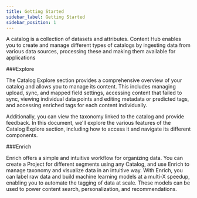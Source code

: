 ```yaml
---
title: Getting Started
sidebar_label: Getting Started
sidebar_position: 1
---
```




<head>
  <title></title>
  <meta
    name="description"
    content=""
  />
</head>
A catalog is a collection of datasets and attributes. Content Hub enables you to create and manage different types of catalogs by ingesting data from various data sources, processing these and making them available for applications

###Explore

The Catalog Explore section provides a comprehensive overview of your catalog and allows you to manage its content. This includes managing upload, sync, and mapped field settings, accessing content that failed to sync, viewing individual data points and editing metadata or predicted tags, and accessing enriched tags for each content individually.

Additionally, you can view the taxonomy linked to the catalog and provide feedback. In this document, we'll explore the various features of the Catalog Explore section, including how to access it and navigate its different components.


###Enrich

Enrich offers a simple and intuitive workflow for organizing data. You can create a Project for different segments using any Catalog, and use Enrich to manage taxonomy and visualize data in an intuitive way. With Enrich, you can label raw data and build machine learning models at a multi-X speedup, enabling you to automate the tagging of data at scale. These models can be used to power content search, personalization, and recommendations.
